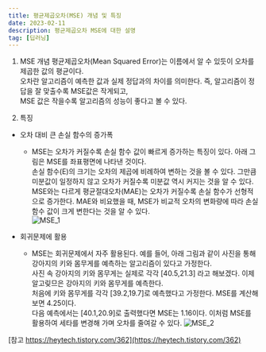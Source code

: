 ```yaml
---
title: 평균제곱오차(MSE) 개념 및 특징
date: 2023-02-11
description: 평균제곱오차 MSE에 대한 설명
tag: [딥러닝]
---
```



1. MSE 개념
평균제곱오차(Mean Squared Error)는 이름에서 알 수 있듯이 오차를 제곱한 값의 평균이다.  
오차란 알고리즘이 예측한 값과 실제 정답과의 차이를 의미한다. 즉, 알고리즘이 정답을 잘 맞출수록 MSE값은 작게되고,  
MSE 값은 작을수록 알고리즘의 성능이 좋다고 볼 수 있다.  

2. 특징
- 오차 대비 큰 손실 함수의 증가폭  
  - MSE는 오차가 커질수록 손실 함수 값이 빠르게 증가하는 특징이 있다. 아래 그림은 MSE를 좌표평면에 나타낸 것이다.  
  손실 함수(E)의 크기는 오차의 제곱에 비례하여 변하는 것을 볼 수 있다. 그만큼 미분값이 일정하지 않고 오차가 커질수록 미분값 역시 커지는 것을 알 수 있다.  
  MSE와는 다르게 평균절대오차(MAE)는 오차가 커질수록 손실 함수가 선형적으로 증가한다. MAE와 비요했을 때, MSE가 비교적 오차의 변화량에 따라 손실 함수 값이 크게 변한다는 것을 알 수 있다.  
![MSE_1](https://github.com/Oldentomato/PortFolio_Next/blob/main/postsimg/MSE_1.png?raw=true)  

- 회귀문제에 활용
  - MSE는 회귀문제에서 자주 활용된다. 예를 들어, 아래 그림과 같이 사진을 통해 강아지의 키와 몸무게를 예측하는 알고리즘이 있다고 가정한다.  
    사진 속 강아지의 키와 몸무게는 실제로 각각 [40.5,21.3] 라고 해보겠다. 이제 알고맂므은 강아지의 키와 몸무게를 예측한다.  
    처음에 키와 몸무게를 각각 [39.2,19.7]로 예측했다고 가정한다. MSE를 계산해 보면 4.25이다.  
    다음 예측에서는 [40.1,20.9]로 출력했다면 MSE는 1.16이다. 이처럼 MSE를 활용하여 세타를 변경해 가며 오차를 줄여갈 수 있다. 
  ![MSE_2](https://github.com/Oldentomato/PortFolio_Next/blob/main/postsimg/MSE_2.png?raw=true)  
  
[참고 https://heytech.tistory.com/362](https://heytech.tistory.com/362)  
